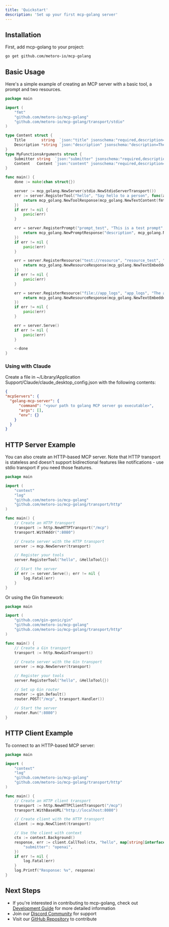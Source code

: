 ```yaml
---
title: 'Quickstart'
description: 'Set up your first mcp-golang server'
---
```


## Installation

First, add mcp-golang to your project:

```bash
go get github.com/metoro-io/mcp-golang
```

## Basic Usage

Here's a simple example of creating an MCP server with a basic tool, a prompt and two resources.

```go
package main

import (
	"fmt"
	"github.com/metoro-io/mcp-golang"
	"github.com/metoro-io/mcp-golang/transport/stdio"
)

type Content struct {
	Title       string  `json:"title" jsonschema:"required,description=The title to submit"`
	Description *string `json:"description" jsonschema:"description=The description to submit"`
}
type MyFunctionsArguments struct {
	Submitter string  `json:"submitter" jsonschema:"required,description=The name of the thing calling this tool (openai, google, claude, etc)"`
	Content   Content `json:"content" jsonschema:"required,description=The content of the message"`
}

func main() {
	done := make(chan struct{})

	server := mcp_golang.NewServer(stdio.NewStdioServerTransport())
	err := server.RegisterTool("hello", "Say hello to a person", func(arguments MyFunctionsArguments) (*mcp_golang.ToolResponse, error) {
		return mcp_golang.NewToolResponse(mcp_golang.NewTextContent(fmt.Sprintf("Hello, %s!", arguments.Submitter))), nil
	})
	if err != nil {
		panic(err)
	}

	err = server.RegisterPrompt("prompt_test", "This is a test prompt", func(arguments Content) (*mcp_golang.PromptResponse, error) {
		return mcp_golang.NewPromptResponse("description", mcp_golang.NewPromptMessage(mcp_golang.NewTextContent(fmt.Sprintf("Hello, %s!", arguments.Title)), mcp_golang.RoleUser)), nil
	})
	if err != nil {
		panic(err)
	}

	err = server.RegisterResource("test://resource", "resource_test", "This is a test resource", "application/json", func() (*mcp_golang.ResourceResponse, error) {
		return mcp_golang.NewResourceResponse(mcp_golang.NewTextEmbeddedResource("test://resource", "This is a test resource", "application/json")), nil
	})
	if err != nil {
		panic(err)
	}    

	err = server.RegisterResource("file://app_logs", "app_logs", "The app logs", "text/plain", func() (*mcp_golang.ResourceResponse, error) {
		return mcp_golang.NewResourceResponse(mcp_golang.NewTextEmbeddedResource("file://app_logs", "This is a test resource", "text/plain")), nil
	})
	if err != nil {
		panic(err)
	}    

	err = server.Serve()
	if err != nil {
		panic(err)
	}

	<-done
}
```

### Using with Claude
Create a file in ~/Library/Application Support/Claude/claude_desktop_config.json with the following contents:

```json
{
"mcpServers": {
  "golang-mcp-server": {
      "command": "<your path to golang MCP server go executable>",
      "args": [],
      "env": {}
    }
  }
}
```

## HTTP Server Example

You can also create an HTTP-based MCP server. Note that HTTP transport is stateless and doesn't support bidirectional features like notifications - use stdio transport if you need those features.

```go
package main

import (
    "context"
    "log"
    "github.com/metoro-io/mcp-golang"
    "github.com/metoro-io/mcp-golang/transport/http"
)

func main() {
    // Create an HTTP transport
    transport := http.NewHTTPTransport("/mcp")
    transport.WithAddr(":8080")

    // Create server with the HTTP transport
    server := mcp.NewServer(transport)

    // Register your tools
    server.RegisterTool("hello", &HelloTool{})

    // Start the server
    if err := server.Serve(); err != nil {
        log.Fatal(err)
    }
}
```

Or using the Gin framework:

```go
package main

import (
    "github.com/gin-gonic/gin"
    "github.com/metoro-io/mcp-golang"
    "github.com/metoro-io/mcp-golang/transport/http"
)

func main() {
    // Create a Gin transport
    transport := http.NewGinTransport()
    
    // Create server with the Gin transport
    server := mcp.NewServer(transport)

    // Register your tools
    server.RegisterTool("hello", &HelloTool{})

    // Set up Gin router
    router := gin.Default()
    router.POST("/mcp", transport.Handler())
    
    // Start the server
    router.Run(":8080")
}
```

## HTTP Client Example

To connect to an HTTP-based MCP server:

```go
package main

import (
    "context"
    "log"
    "github.com/metoro-io/mcp-golang"
    "github.com/metoro-io/mcp-golang/transport/http"
)

func main() {
    // Create an HTTP client transport
    transport := http.NewHTTPClientTransport("/mcp")
    transport.WithBaseURL("http://localhost:8080")

    // Create client with the HTTP transport
    client := mcp.NewClient(transport)

    // Use the client with context
    ctx := context.Background()
    response, err := client.CallTool(ctx, "hello", map[string]interface{}{
        "submitter": "openai",
    })
    if err != nil {
        log.Fatal(err)
    }
    log.Printf("Response: %v", response)
}
```

## Next Steps

- If you're interested in contributing to mcp-golang, check out [Development Guide](/development) for more detailed information
- Join our [Discord Community](https://discord.gg/33saRwE3pT) for support
- Visit our [GitHub Repository](https://github.com/metoro-io/mcp-golang) to contribute
